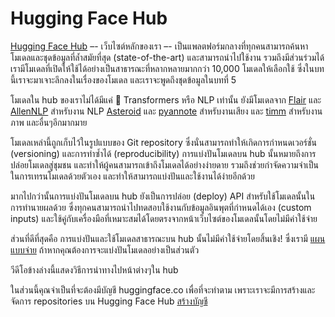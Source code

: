 # Hugging Face Hub

[Hugging Face Hub](https://huggingface.co/) –- เว็บไซต์หลักของเรา –- เป็นแพลตฟอร์มกลางที่ทุกคนสามารถค้นหาโมเดลและชุดข้อมูลที่ล้ำสมัยที่สุด (state-of-the-art) และสามารถนำไปใช้งาน รวมถึงมีส่วนร่วมได้ เรามีโมเดลที่เปิดให้ใช้ได้อย่างเป็นสาธารณะที่หลากหลายมากกว่า 10,000 โมเดลให้เลือกใช้ ซึ่งในบทนี้เราจะมาเจาะลึกลงในเรื่องของโมเดล และเราจะพูดถึงชุดข้อมูลในบทที่ 5

โมเดลใน hub ของเราไม่ได้มีแค่ 🤗 Transformers หรือ NLP เท่านั้น ยังมีโมเดลจาก [Flair](https://github.com/flairNLP/flair) และ [AllenNLP](https://github.com/allenai/allennlp) สำหรับงาน NLP [Asteroid](https://github.com/asteroid-team/asteroid) และ [pyannote](https://github.com/pyannote/pyannote-audio) สำหรับงานเสียง และ [timm](https://github.com/rwightman/pytorch-image-models) สำหรับงานภาพ และอื่นๆอีกมากมาย 

โมเดลเหล่านี้ถูกเก็บไว้ในรูปแบบของ Git repository ซึ่งนั่นสามารถทำให้เกิดการกำหนดเวอร์ชั่น (versioning) และการทำซ้ำได้ (reproducibility) การแบ่งปันโมเดลบน hub นั้นหมายถึงการปล่อยโมเดลสู่ชุมชน และทำให้ผู้คนสามารถเข้าถึงโมเดลได้อย่างง่ายดาย รวมถึงช่วยกำจัดความจำเป็นในการเทรนโมเดลด้วยตัวเอง และทำให้สามารถแบ่งปันและใช้งานได้ง่ายอีกด้วย

มากไปกว่านั้นการแบ่งปันโมเดลบน hub ยังเป็นการปล่อย (deploy) API สำหรับใช้โมเดลนั้นในการทำนายผลด้วย ซึ่งทุกคนสามารถนำไปทดสอบใช้งานกับข้อมูลอินพุตที่กำหนดได้เอง (custom inputs) และใช้คู่กับเครื่องมือที่เหมาะสมได้โดยตรงจากหน้าเว็บไซต์ของโมเดลนั้นโดยไม่มีค่าใช้จ่าย

ส่วนที่ดีที่สุดคือ การแบ่งปันและใช้โมเดลสาธารณะบน hub นั้นไม่มีค่าใช้จ่ายโดยสิ้นเชิง! ซึ่งเรามี [แผนแบบจ่าย](https://huggingface.co/pricing) ถ้าหากคุณต้องการจะแบ่งปันโมเดลอย่างเป็นส่วนตัว

วีดีโอข้างล่างนี้แสดงวิธีการนำทางไปหน้าต่างๆใน hub

<Youtube id="XvSGPZFEjDY"/>

ในส่วนนี้คุณจำเป็นที่จะต้องมีบัญชี huggingface.co เพื่อที่จะทำตาม เพราะเราจะมีการสร้างและจัดการ repositories บน Hugging Face Hub [สร้างบัญชี](https://huggingface.co/join)